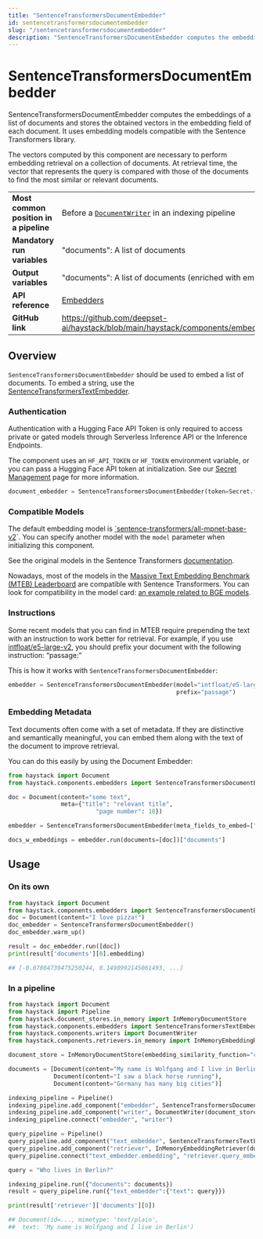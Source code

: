 ```yaml
---
title: "SentenceTransformersDocumentEmbedder"
id: sentencetransformersdocumentembedder
slug: "/sentencetransformersdocumentembedder"
description: "SentenceTransformersDocumentEmbedder computes the embeddings of a list of documents and stores the obtained vectors in the embedding field of each document. It uses embedding models compatible with the Sentence Transformers library."
---
```


# SentenceTransformersDocumentEmbedder

SentenceTransformersDocumentEmbedder computes the embeddings of a list of documents and stores the obtained vectors in the embedding field of each document. It uses embedding models compatible with the Sentence Transformers library.

The vectors computed by this component are necessary to perform embedding retrieval on a collection of documents. At retrieval time, the vector that represents the query is compared with those of the documents to find the most similar or relevant documents.

|                                        |                                                                                                                             |
| :------------------------------------- | :-------------------------------------------------------------------------------------------------------------------------- |
| **Most common position in a pipeline** | Before a [`DocumentWriter`](../writers/documentwriter.mdx)  in an indexing pipeline                                                  |
| **Mandatory run variables**            | "documents": A list of documents                                                                                            |
| **Output variables**                   | "documents": A list of documents (enriched with embeddings)                                                                 |
| **API reference**                      | [Embedders](/reference/embedders-api)                                                                                              |
| **GitHub link**                        | https://github.com/deepset-ai/haystack/blob/main/haystack/components/embedders/sentence_transformers_document_embedder.py |

## Overview

`SentenceTransformersDocumentEmbedder` should be used to embed a list of documents. To embed a string, use the [SentenceTransformersTextEmbedder](sentencetransformerstextembedder.mdx).

### Authentication

Authentication with a Hugging Face API Token is only required to access private or gated models through Serverless Inference API or the Inference Endpoints.

The component uses an `HF_API_TOKEN` or `HF_TOKEN` environment variable, or you can pass a Hugging Face API token at initialization. See our [Secret Management](../../concepts/secret-management.mdx) page for more information.

```python
document_embedder = SentenceTransformersDocumentEmbedder(token=Secret.from_token("<your-api-key>"))
```

### Compatible Models

The default embedding model is [\`sentence-transformers/all-mpnet-base-v2](https://huggingface.co/sentence-transformers/all-mpnet-base-v2)\`. You can specify another model with the `model` parameter when initializing this component.

See the original models in the Sentence Transformers [documentation](https://www.sbert.net/docs/pretrained_models.html).

Nowadays, most of the models in the [Massive Text Embedding Benchmark (MTEB) Leaderboard](https://huggingface.co/spaces/mteb/leaderboard) are compatible with Sentence Transformers.
You can look for compatibility in the model card: [an example related to BGE models](https://huggingface.co/BAAI/bge-large-en-v1.5#using-sentence-transformers).

### Instructions

Some recent models that you can find in MTEB require prepending the text with an instruction to work better for retrieval.
For example, if you use [intfloat/e5-large-v2](https://huggingface.co/BAAI/bge-large-en-v1.5#model-list), you should prefix your document with the following instruction: “passage:”

This is how it works with `SentenceTransformersDocumentEmbedder`:

```python
embedder = SentenceTransformersDocumentEmbedder(model="intfloat/e5-large-v2",
                                                prefix="passage")
```

### Embedding Metadata

Text documents often come with a set of metadata. If they are distinctive and semantically meaningful, you can embed them along with the text of the document to improve retrieval.

You can do this easily by using the Document Embedder:

```python
from haystack import Document
from haystack.components.embedders import SentenceTransformersDocumentEmbedder

doc = Document(content="some text",
               meta={"title": "relevant title",
                         "page number": 18})

embedder = SentenceTransformersDocumentEmbedder(meta_fields_to_embed=["title"])

docs_w_embeddings = embedder.run(documents=[doc])["documents"]
```

## Usage

### On its own

```python
from haystack import Document
from haystack.components.embedders import SentenceTransformersDocumentEmbedder
doc = Document(content="I love pizza!")
doc_embedder = SentenceTransformersDocumentEmbedder()
doc_embedder.warm_up()

result = doc_embedder.run([doc])
print(result['documents'][0].embedding)

## [-0.07804739475250244, 0.1498992145061493, ...]
```

### In a pipeline

```python
from haystack import Document
from haystack import Pipeline
from haystack.document_stores.in_memory import InMemoryDocumentStore
from haystack.components.embedders import SentenceTransformersTextEmbedder, SentenceTransformersDocumentEmbedder
from haystack.components.writers import DocumentWriter
from haystack.components.retrievers.in_memory import InMemoryEmbeddingRetriever

document_store = InMemoryDocumentStore(embedding_similarity_function="cosine")

documents = [Document(content="My name is Wolfgang and I live in Berlin"),
             Document(content="I saw a black horse running"),
             Document(content="Germany has many big cities")]

indexing_pipeline = Pipeline()
indexing_pipeline.add_component("embedder", SentenceTransformersDocumentEmbedder())
indexing_pipeline.add_component("writer", DocumentWriter(document_store=document_store))
indexing_pipeline.connect("embedder", "writer")

query_pipeline = Pipeline()
query_pipeline.add_component("text_embedder", SentenceTransformersTextEmbedder())
query_pipeline.add_component("retriever", InMemoryEmbeddingRetriever(document_store=document_store))
query_pipeline.connect("text_embedder.embedding", "retriever.query_embedding")

query = "Who lives in Berlin?"

indexing_pipeline.run({"documents": documents})
result = query_pipeline.run({"text_embedder":{"text": query}})

print(result['retriever']['documents'][0])

## Document(id=..., mimetype: 'text/plain',
##  text: 'My name is Wolfgang and I live in Berlin')
```
